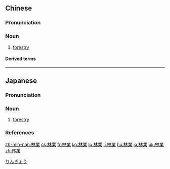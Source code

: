 {{also|林业}}
==Chinese==
{{zh-forms|s=林业}}

===Pronunciation===
{{zh-pron
|m=línyè
|c=lam4 jip6
|mn=lîm-gia̍p
|cat=n
}}

===Noun===
{{zh-noun}}

# [[forestry]]

====Derived terms====
{{zh-der|農林}}

{{zh-cat|Advanced}}

----

==Japanese==
{{wikipedia|lang=ja}}
{{ja-kanjitab|yomi=o|りん|ぎょう}}

===Pronunciation===
{{ja-pron|りんぎょう|acc=h|acc2=a|acc_ref=DJR,NHK,SMK5|acc2_ref=DJR,NHK|y=ko}}

===Noun===
{{ja-noun|りんぎょう|hhira=りんげふ}}

# [[forestry]]

===References===
<references/>

[[Category:ja:Forestry|りんぎょう]]
[[zh-min-nan:林業]]
[[cs:林業]]
[[fr:林業]]
[[ko:林業]]
[[lo:林業]]
[[li:林業]]
[[hu:林業]]
[[ja:林業]]
[[uk:林業]]
[[zh:林業]]